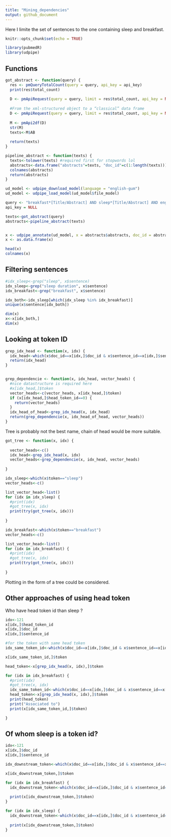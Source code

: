```yaml
---
title: "Mining_dependencies"
output: github_document
---
```


Here I limite the set of sentences to the one containing sleep and breakfast.

```r
knitr::opts_chunk$set(echo = TRUE)
```


```r
library(pubmedR)
library(udpipe)
```

## Functions 

```r
got_abstract <- function(query) {
  res <- pmQueryTotalCount(query = query, api_key = api_key)
  print(res$total_count)
  
  D <- pmApiRequest(query = query, limit = res$total_count, api_key = NULL)
  
  #From the xml-structured object to a “classical” data frame
  D <- pmApiRequest(query = query, limit = res$total_count, api_key = NULL)
  
  M <- pmApi2df(D)
  str(M)
  texts<-M$AB
  
  return(texts)
}

```

```r
pipeline_abstract <- function(texts) {
  texts<-tolower(texts) #required first for stopwords lol
  abstracts<-data.frame("abstracts"=texts, "doc_id"=c(1:length(texts)))
  colnames(abstracts)
  return(abstracts)
}

```

```r
ud_model <- udpipe_download_model(language = "english-gum")
ud_model <- udpipe_load_model(ud_model$file_model)
```

```r
query <- "breakfast*[Title/Abstract] AND sleep*[Title/Abstract] AND english[LA] AND Journal Article[PT]"
api_key = NULL

```


```r
texts<-got_abstract(query)
abstracts<-pipeline_abstract(texts)


x <- udpipe_annotate(ud_model, x = abstracts$abstracts, doc_id = abstracts$doc_id)
x <- as.data.frame(x)

head(x)
colnames(x)
```

## Filtering sentences

```r

#idx_sleep<-grep("sleep", x$sentence) 
idx_sleep<-grep("sleep duration", x$sentence)
idx_breakfast<-grep("breakfast", x$sentence) 

idx_both<-idx_sleep[which(idx_sleep %in% idx_breakfast)]
unique(x$sentence[idx_both])

dim(x)
x<-x[idx_both,]
dim(x)

```

## Looking at token ID

```r

grep_idx_head <- function(x, idx) {
  idx_head<-which(x$doc_id==x[idx,]$doc_id & x$sentence_id==x[idx,]$sentence_id & x$token_id==x[idx,]$head_token_id)
  return(idx_head)
}


grep_dependencie <- function(x, idx_head, vector_heads) {
  #nice datastructure is required here
  #x[idx_head,]$token
  vector_heads<-c(vector_heads, x[idx_head,]$token)
  if (x[idx_head,]$head_token_id==0) {
    return(vector_heads)
  }
  idx_head_of_head<-grep_idx_head(x, idx_head)
  return(grep_dependencie(x, idx_head_of_head, vector_heads))
}
```

Tree is probably not the best name, chain of head would be more suitable.

```r
got_tree <- function(x, idx) {
  
  vector_heads<-c()
  idx_head<-grep_idx_head(x, idx)
  vector_heads<-grep_dependencie(x, idx_head, vector_heads)
  
}

```

```r
idx_sleep<-which(x$token=="sleep")
vector_heads<-c()

list_vector_head<-list()
for (idx in idx_sleep) {
  #print(idx)
  #got_tree(x, idx)
  print(try(got_tree(x, idx)))
  
}
```

```r
idx_breakfast<-which(x$token=="breakfast")
vector_heads<-c()

list_vector_head<-list()
for (idx in idx_breakfast) {
  #print(idx)
  #got_tree(x, idx)
  print(try(got_tree(x, idx)))
  
}
```

Plotting in the form of a tree could be considered.

## Other approaches of using head token

Who have head token id than sleep ?

```r
idx<-121
x[idx,]$head_token_id
x[idx,]$doc_id
x[idx,]$sentence_id

#for the token with same head token
idx_same_token_id<-which(x$doc_id==x[idx,]$doc_id & x$sentence_id==x[idx,]$sentence_id & x$head_token_id==x[idx,]$head_token_id)

x[idx_same_token_id,]$token

head_token<-x[grep_idx_head(x, idx),]$token
```

```r
for (idx in idx_breakfast) {
  #print(idx)
  #got_tree(x, idx)
  idx_same_token_id<-which(x$doc_id==x[idx,]$doc_id & x$sentence_id==x[idx,]$sentence_id & x$head_token_id==x[idx,]$head_token_id)
  head_token<-x[grep_idx_head(x, idx),]$token
  print(head_token)
  print("Associated to")
  print(x[idx_same_token_id,]$token)

}
```

## Of whom sleep is a token id?

```r
idx<-121
x[idx,]$doc_id
x[idx,]$sentence_id

idx_downstream_token<-which(x$doc_id==x[idx,]$doc_id & x$sentence_id==x[idx,]$sentence_id & x$head_token_id==x[idx,]$token_id)

x[idx_downstream_token,]$token
```


```r
for (idx in idx_breakfast) {
  idx_downstream_token<-which(x$doc_id==x[idx,]$doc_id & x$sentence_id==x[idx,]$sentence_id & x$head_token_id==x[idx,]$token_id)
  
  print(x[idx_downstream_token,]$token)
}
```

```r
for (idx in idx_sleep) {
  idx_downstream_token<-which(x$doc_id==x[idx,]$doc_id & x$sentence_id==x[idx,]$sentence_id & x$head_token_id==x[idx,]$token_id)
  
  print(x[idx_downstream_token,]$token)
}
```


